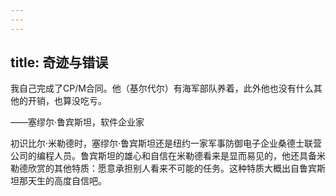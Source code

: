 ```yaml
---
---
---
```

title: 奇迹与错误
---




我自己完成了CP/M合同。他（基尔代尔）有海军部队养着，此外他也没有什么其他的开销，也算没吃亏。

——塞缪尔·鲁宾斯坦，软件企业家



初识比尔·米勒德时，塞缪尔·鲁宾斯坦还是纽约一家军事防御电子企业桑德士联营公司的编程人员。鲁宾斯坦的雄心和自信在米勒德看来是显而易见的，他还具备米勒德欣赏的其他特质：愿意承担别人看来不可能的任务。这种特质大概出自鲁宾斯坦那天生的高度自信吧。